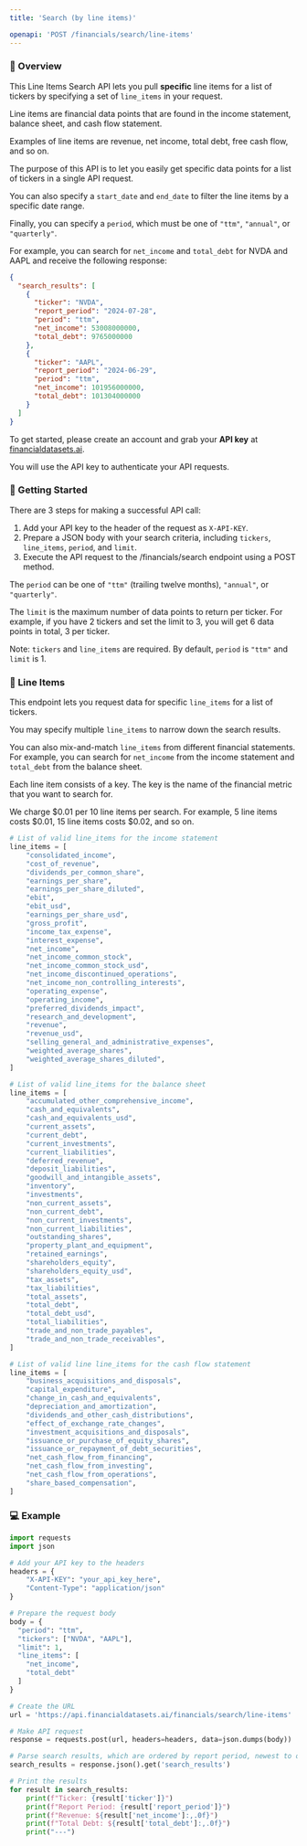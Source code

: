 ```yaml
---
title: 'Search (by line items)'

openapi: 'POST /financials/search/line-items'
---
```


### 👋  Overview
This Line Items Search API lets you pull <b>specific</b> line items for a list of tickers by specifying a set of `line_items` in your request.

Line items are financial data points that are found in the income statement, balance sheet, and cash flow statement.

Examples of line items are revenue, net income, total debt, free cash flow, and so on.

The purpose of this API is to let you easily get specific data points for a list of tickers in a single API request.

You can also specify a `start_date` and `end_date` to filter the line items by a specific date range.

Finally, you can specify a `period`, which must be one of `"ttm"`, `"annual"`, or `"quarterly"`.

For example, you can search for `net_income` and `total_debt` for NVDA and AAPL and receive the following response:

```json
{
  "search_results": [
    {
      "ticker": "NVDA",
      "report_period": "2024-07-28",
      "period": "ttm",
      "net_income": 53008000000,
      "total_debt": 9765000000
    },
    {
      "ticker": "AAPL",
      "report_period": "2024-06-29",
      "period": "ttm",
      "net_income": 101956000000,
      "total_debt": 101304000000
    }
  ]
}
```

To get started, please create an account and grab your <b>API key</b> at [financialdatasets.ai](https://financialdatasets.ai).

You will use the API key to authenticate your API requests.

###  🚀  Getting Started
There are 3 steps for making a successful API call:
1. Add your API key to the header of the request as `X-API-KEY`.
2. Prepare a JSON body with your search criteria, including `tickers`, `line_items`, `period`, and `limit`.
3. Execute the API request to the /financials/search endpoint using a POST method.

The `period` can be one of `"ttm"` (trailing twelve months), `"annual"`, or `"quarterly"`.

The `limit` is the maximum number of data points to return per ticker.  For example, if you have 2 tickers and set the limit to 3, you will get 6 data points in total, 3 per ticker.

Note: `tickers` and `line_items` are required. By default, `period` is `"ttm"` and `limit` is 1.

### 🔎  Line Items
This endpoint lets you request data for specific `line_items` for a list of tickers.

You may specify multiple `line_items` to narrow down the search results.

You can also mix-and-match `line_items` from different financial statements. For example, you can search for `net_income` from the income statement and `total_debt` from the balance sheet.

Each line item consists of a key. The key is the name of the financial metric that you want to search for.

We charge \$0.01 per 10 line items per search. For example, 5 line items costs \$0.01, 15 line items costs \$0.02, and so on.
<CodeGroup>

```python Income Statement
# List of valid line_items for the income statement
line_items = [
    "consolidated_income",
    "cost_of_revenue",
    "dividends_per_common_share",
    "earnings_per_share",
    "earnings_per_share_diluted",
    "ebit",
    "ebit_usd",
    "earnings_per_share_usd",
    "gross_profit",
    "income_tax_expense",
    "interest_expense",
    "net_income",
    "net_income_common_stock",
    "net_income_common_stock_usd",
    "net_income_discontinued_operations",
    "net_income_non_controlling_interests",
    "operating_expense",
    "operating_income",
    "preferred_dividends_impact",
    "research_and_development",
    "revenue",
    "revenue_usd",
    "selling_general_and_administrative_expenses",
    "weighted_average_shares",
    "weighted_average_shares_diluted",
]
```

```python Balance Sheet
# List of valid line_items for the balance sheet
line_items = [
    "accumulated_other_comprehensive_income",
    "cash_and_equivalents",
    "cash_and_equivalents_usd",
    "current_assets",
    "current_debt",
    "current_investments",
    "current_liabilities",
    "deferred_revenue",
    "deposit_liabilities",
    "goodwill_and_intangible_assets",
    "inventory",
    "investments",
    "non_current_assets",
    "non_current_debt",
    "non_current_investments",
    "non_current_liabilities",
    "outstanding_shares",
    "property_plant_and_equipment",
    "retained_earnings",
    "shareholders_equity",
    "shareholders_equity_usd",
    "tax_assets",
    "tax_liabilities",
    "total_assets",
    "total_debt",
    "total_debt_usd",
    "total_liabilities",
    "trade_and_non_trade_payables",
    "trade_and_non_trade_receivables",
]
```

```python Cash Flow Statement
# List of valid line line_items for the cash flow statement
line_items = [
    "business_acquisitions_and_disposals",
    "capital_expenditure",
    "change_in_cash_and_equivalents",
    "depreciation_and_amortization",
    "dividends_and_other_cash_distributions",
    "effect_of_exchange_rate_changes",
    "investment_acquisitions_and_disposals",
    "issuance_or_purchase_of_equity_shares",
    "issuance_or_repayment_of_debt_securities",
    "net_cash_flow_from_financing",
    "net_cash_flow_from_investing",
    "net_cash_flow_from_operations",
    "share_based_compensation",
]
```

</CodeGroup>



### 💻  Example

```python Financials Search
import requests
import json

# Add your API key to the headers
headers = {
    "X-API-KEY": "your_api_key_here",
    "Content-Type": "application/json"
}

# Prepare the request body
body = {
  "period": "ttm",
  "tickers": ["NVDA", "AAPL"],
  "limit": 1,
  "line_items": [
    "net_income",
    "total_debt"
  ]
}

# Create the URL
url = 'https://api.financialdatasets.ai/financials/search/line-items'

# Make API request
response = requests.post(url, headers=headers, data=json.dumps(body))

# Parse search results, which are ordered by report period, newest to oldest
search_results = response.json().get('search_results')

# Print the results
for result in search_results:
    print(f"Ticker: {result['ticker']}")
    print(f"Report Period: {result['report_period']}")
    print(f"Revenue: ${result['net_income']:,.0f}")
    print(f"Total Debt: ${result['total_debt']:,.0f}")
    print("---")
```